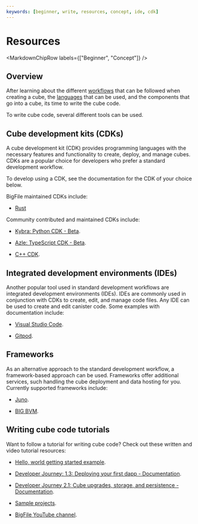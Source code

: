 ```yaml
---
keywords: [beginner, write, resources, concept, ide, cdk]
---
```



# Resources

<MarkdownChipRow labels={["Beginner", "Concept"]} />

## Overview

After learning about the different [workflows](./overview.mdx) that can be followed when creating a <Tooltip text="A smart contract on BIG.">cube</Tooltip>, the [languages](./overview.mdx#choosing-the-programming-language-for-the-backend) that can be used, and the components that go into a cube, its time to write the cube code.

To write cube code, several different tools can be used.

## Cube development kits (CDKs)

A cube development kit (CDK) provides programming languages with the necessary features and functionality to create, deploy, and manage cubes. CDKs are a popular choice for developers who prefer a standard development workflow.

To develop using a CDK, see the documentation for the CDK of your choice below.

BigFile maintained CDKs include:



- [Rust](/docs/current/developer-docs/backend/rust)

Community contributed and maintained CDKs include:

- [Kybra: Python CDK - Beta](/docs/current/developer-docs/backend/python).

- [Azle: TypeScript CDK - Beta](/docs/current/developer-docs/backend/typescript).

- [C++ CDK](https://docs.icpp.world/).

## Integrated development environments (IDEs)

Another popular tool used in standard development workflows are integrated development environments (IDEs). IDEs are commonly used in conjunction with CDKs to create, edit, and manage code files. Any IDE can be used to create and edit canister code. Some examples with documentation include:

- [Visual Studio Code](/docs/current/developer-docs/developer-tools/ide/vs-code).

- [Gitpod](/docs/current/developer-docs/developer-tools/ide/gitpod).


## Frameworks

As an alternative approach to the standard development workflow, a framework-based approach can be used. Frameworks offer additional services, such handling the cube deployment and data hosting for you. Currently supported frameworks include:

- [Juno](docs/current/developer-docs/web-apps/frameworks/juno).

- [BIG BVM](docs/current/developer-docs/backend/solidity).

## Writing cube code tutorials

Want to follow a tutorial for writing cube code? Check out these written and video tutorial resources:

- [Hello, world getting started example](/docs/current/developer-docs/getting-started/hello-world).

- [Developer Journey: 1.3: Deploying your first dapp - Documentation](/docs/current/tutorials/developer-journey/level-1/1.3-first-dapp).

- [Developer Journey 2.1: Cube upgrades, storage, and persistence - Documentation](/docs/current/tutorials/developer-journey/level-2/2.1-storage-persistence).

- [Sample projects](/docs/current/samples/overview).

- [BigFile YouTube channel](https://www.youtube.com/).

